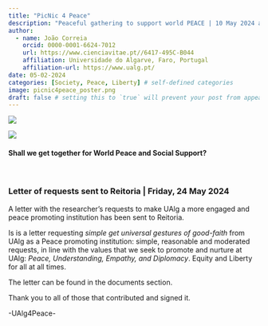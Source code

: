 ```yaml
---
title: "PicNic 4 Peace"
description: "Peaceful gathering to support world PEACE | 10 May 2024 at 17:00h"
author:
  - name: João Correia
    orcid: 0000-0001-6624-7012
    url: https://www.cienciavitae.pt//6417-495C-B044
    affiliation: Universidade do Algarve, Faro, Portugal
    affiliation-url: https://www.ualg.pt/
date: 05-02-2024
categories: [Society, Peace, Liberty] # self-defined categories
image: picnic4peace_poster.png
draft: false # setting this to `true` will prevent your post from appearing on your listing page until you're ready!
---
```


![](picnic4peace_poster.png)


![](picnic4peace_photo.png)

#### Shall we get together for World Peace and Social Support?

<br>

### Letter of requests sent to Reitoria | Friday, 24 May 2024

A letter with the researcher's requests to make UAlg a more engaged and peace promoting institution has been sent to Reitoria. 

Is is a letter requesting *simple get universal gestures of good-faith* from UAlg as a Peace promoting institution: simple, reasonable and moderated requests, in line with the values that we seek to promote and nurture at UAlg: *Peace, Understanding, Empathy, and Diplomacy*.
Equity and Liberty for all at all times.

The letter can be found in the documents section. 

Thank you to all of those that contributed and signed it.

-UAlg4Peace-


